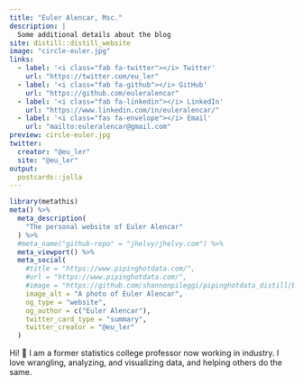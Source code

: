```yaml
---
title: "Euler Alencar, Msc."
description: |
  Some additional details about the blog
site: distill::distill_website
image: "circle-euler.jpg"
links:
  - label: '<i class="fab fa-twitter"></i> Twitter'
    url: "https://twitter.com/eu_ler"
  - label: '<i class="fab fa-github"></i> GitHub'
    url: "https://github.com/euleralencar"
  - label: '<i class="fab fa-linkedin"></i> LinkedIn'
    url: "https://www.linkedin.com/in/euleralencar/"
  - label: '<i class="fas fa-envelope"></i> Email'
    url: "mailto:euleralencar@gmail.com"
preview: circle-euler.jpg
twitter:
  creator: "@eu_ler"
  site: "@eu_ler"
output:
  postcards::jolla
---
```

 
```r
library(metathis)
meta() %>%
  meta_description(
    "The personal website of Euler Alencar"
  ) %>%
  #meta_name("github-repo" = "jhelvy/jhelvy.com") %>%
  meta_viewport() %>%
  meta_social(
    #title = "https://www.pipinghotdata.com/",
    #url = "https://www.pipinghotdata.com/",
    #image = "https://github.com/shannonpileggi/pipinghotdata_distill/blob/master/shannon-circle.png?raw=true",
    image_alt = "A photo of Euler Alencar",
    og_type = "website",
    og_author = c("Euler Alencar"),
    twitter_card_type = "summary",
    twitter_creator = "@eu_ler"
  )
```
 
Hi! <span class="wave">👋</span> I am a former statistics college professor now working in industry. I love wrangling, analyzing, and visualizing data, and helping others do the same. 
